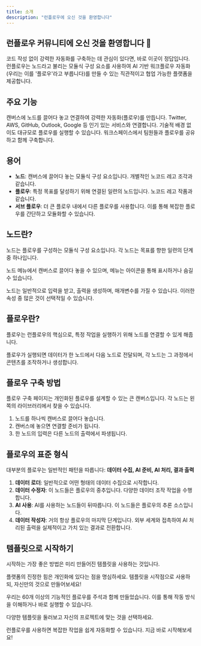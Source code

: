 ```yaml
---
title: 소개
description: "런플로우에 오신 것을 환영합니다"
---
```


## 런플로우 커뮤니티에 오신 것을 환영합니다 👋

코드 작성 없이 강력한 자동화를 구축하는 데 관심이 있다면, 바로 이곳이 정답입니다. 런플로우는 노드라고 불리는 모듈식 구성 요소를 사용하여 AI 기반 워크플로우 자동화(우리는 이를 '플로우'라고 부릅니다)를 만들 수 있는 직관적이고 협업 가능한 플랫폼을 제공합니다.

## 주요 기능

<CardGroup cols={2}>
  <Card title="자동화 구축" icon="puzzle-piece">
    캔버스에 노드를 끌어다 놓고 연결하여 강력한 자동화(플로우)를 만듭니다.
  </Card>
  <Card title="통합" icon="plug">
    Twitter, AWS, GitHub, Outlook, Google 등 인기 있는 서비스와 연결합니다.
  </Card>
  <Card title="확장 가능한 인프라" icon="server">
    기술적 배경 없이도 대규모로 플로우를 실행할 수 있습니다.
  </Card>
  <Card title="팀 협업" icon="users">
    워크스페이스에서 팀원들과 플로우를 공유하고 함께 구축합니다.
  </Card>
</CardGroup>

## 용어

- **노드**: 캔버스에 끌어다 놓는 모듈식 구성 요소입니다. 개별적인 노코드 레고 조각과 같습니다.
- **플로우**: 특정 목표를 달성하기 위해 연결된 일련의 노드입니다. 노코드 레고 작품과 같습니다.
- **서브 플로우**: 더 큰 플로우 내에서 다른 플로우를 사용합니다. 이를 통해 복잡한 플로우를 간단하고 모듈화할 수 있습니다.

## 노드란?

노드는 플로우를 구성하는 모듈식 구성 요소입니다. 각 노드는 목표를 향한 일련의 단계 중 하나입니다.

노드 메뉴에서 캔버스로 끌어다 놓을 수 있으며, 메뉴는 아이콘을 통해 표시하거나 숨길 수 있습니다.

노드는 일반적으로 입력을 받고, 출력을 생성하며, 매개변수를 가질 수 있습니다. 이러한 속성 중 많은 것이 선택적일 수 있습니다.

## 플로우란?

플로우는 런플로우의 핵심으로, 특정 작업을 실행하기 위해 노드를 연결할 수 있게 해줍니다.

플로우가 실행되면 데이터가 한 노드에서 다음 노드로 전달되며, 각 노드는 그 과정에서 콘텐츠를 조작하거나 생성합니다.

## 플로우 구축 방법

플로우 구축 페이지는 개인화된 플로우를 설계할 수 있는 큰 캔버스입니다. 각 노드는 왼쪽의 라이브러리에서 찾을 수 있습니다.

1. 노드를 하나씩 캔버스로 끌어다 놓습니다.
2. 캔버스에 놓으면 연결할 준비가 됩니다.
3. 한 노드의 입력은 다른 노드의 출력에서 파생됩니다.

## 플로우의 표준 형식

대부분의 플로우는 일반적인 패턴을 따릅니다: **데이터 수집, AI 준비, AI 처리, 결과 출력**

1. **데이터 로더**: 일반적으로 어떤 형태의 데이터 수집으로 시작합니다.
2. **데이터 수정자**: 이 노드들은 플로우의 중추입니다. 다양한 데이터 조작 작업을 수행합니다.
3. **AI 사용**: AI를 사용하는 노드들이 뒤따릅니다. 이 노드들은 플로우의 추론 소스입니다.
4. **데이터 작성자**: 거의 항상 플로우의 마지막 단계입니다. 외부 세계와 접촉하여 AI 처리된 출력을 실제적이고 가치 있는 결과로 전환합니다.

## 템플릿으로 시작하기

시작하는 가장 좋은 방법은 미리 만들어진 템플릿을 사용하는 것입니다.

플랫폼의 진정한 힘은 개인화에 있다는 점을 명심하세요. 템플릿을 시작점으로 사용하되, 자신만의 것으로 만들어보세요!

우리는 60개 이상의 기능적인 플로우를 주석과 함께 만들었습니다. 이를 통해 작동 방식을 이해하거나 바로 실행할 수 있습니다.

<Card title="템플릿으로 시작하기" icon="rocket" href="https://www.runflow.co/template">
  다양한 템플릿을 둘러보고 자신의 프로젝트에 맞는 것을 선택하세요.
</Card>

<Info>런플로우를 사용하면 복잡한 작업을 쉽게 자동화할 수 있습니다. 지금 바로 시작해보세요!</Info>
